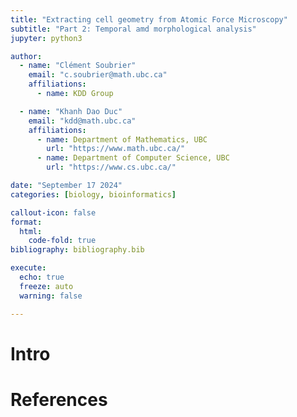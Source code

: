 ```yaml
---
title: "Extracting cell geometry from Atomic Force Microscopy"
subtitle: "Part 2: Temporal amd morphological analysis"
jupyter: python3

author:
  - name: "Clément Soubrier" 
    email: "c.soubrier@math.ubc.ca"
    affiliations:
      - name: KDD Group

  - name: "Khanh Dao Duc" 
    email: "kdd@math.ubc.ca"
    affiliations:
      - name: Department of Mathematics, UBC
        url: "https://www.math.ubc.ca/"
      - name: Department of Computer Science, UBC
        url: "https://www.cs.ubc.ca/"

date: "September 17 2024"
categories: [biology, bioinformatics]    

callout-icon: false
format:
  html:
    code-fold: true
bibliography: bibliography.bib

execute:
  echo: true
  freeze: auto
  warning: false

---
```


# Intro

# References
